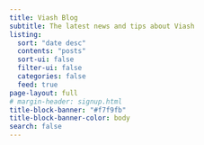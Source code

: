 ```yaml
---
title: Viash Blog
subtitle: The latest news and tips about Viash
listing:
  sort: "date desc"
  contents: "posts"
  sort-ui: false
  filter-ui: false
  categories: false
  feed: true
page-layout: full
# margin-header: signup.html
title-block-banner: "#f7f9fb"
title-block-banner-color: body
search: false
---
```

 